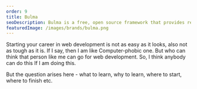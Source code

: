 ```yaml
---
order: 9
title: Bulma
seoDescription: Bulma is a free, open source framework that provides ready-to-use frontend components that you can easily combine to build responsive web interfaces.
featuredImage: /images/brands/bulma.png
---
```


Starting your career in web development is not as easy as it looks, also not as tough as it is. If I say, then I am like Computer-phobic one. But who can think that person like me can go for web development. So, I think anybody can do this If I am doing this.

But the question arises here - what to learn, why to learn, where to start, where to finish etc.